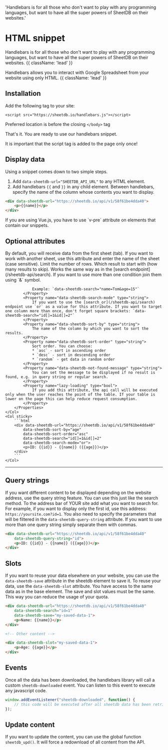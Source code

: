   'Handlebars is for all those who don\'t want to play with any programming languages, but want to have all the super powers of SheetDB on their websites.'

# HTML snippet

Handlebars is for all those who don't want to play with any programming languages, but want to have all the super powers of SheetDB on their websites. {{ className: 'lead' }}

Handlebars allows you to interact with Google Spreadsheet from your website using only HTML. {{ className: 'lead' }}

## Installation

Add the following tag to your site:

`<script src="https://sheetdb.io/handlebars.js"></script>`

Preferred location is before the closing `</body>` tag

That's it. You are ready to use our handlebars snippet.

<Note>
    It is important that the script tag is added to the page only once!
</Note>

## Display data

Using a snippet comes down to two simple steps.

1. Add `data-sheetdb-url="SHEETDB_API_URL"` to any HTML element.
2. Add handlebars `{{` and `}}` in any child element. Between handlebars, specify the name of the column whose contents you want to display.

```html {{ title: 'Simple use of snippet in HTML' }}
<div data-sheetdb-url="https://sheetdb.io/api/v1/58f61be4dda40">
    <p>{{name}}</p>
</div>
```

<Note>
     If you are using Vue.js, you have to use `v-pre` attribute on elements that contain our snippets.
</Note>

## Optional attributes

<Row>
    <Col>
        <Properties>
            <Property name="data-sheetdb-sheet" type="string">
                By default, you will receive data from the first sheet (tab). If you want to work with another sheet, use this attribute and enter the name of the sheet (case sensitive).
            </Property>
            <Property name="data-sheetdb-limit" type="integer">
                Limit the number of rows.
            </Property>
            <Property name="data-sheetdb-offset" type="integer">
                Which result to start with (how many results to skip).
            </Property>
            <Property name="data-sheetdb-search" type="string">
                Works the same way as in the [search endpoint](/sheetdb-api/search). If you want to use more than one condition join them using `&` symbol.
                
                Example: `data-sheetdb-search="name=Tom&age=15"`
            </Property>
            <Property name="data-sheetdb-search-mode" type="string">
                If you want to use the [search_or](/sheetdb-api/search) endpoint use `or` as a value for this attribute. If you want to target one column more than once, don't forget square brackets: `data-sheetdb-search="id[]=1&id[]=2"`
            </Property>
            <Property name="data-sheetdb-sort-by" type="string">
                The name of the column by which you want to sort the results.
            </Property>
            <Property name="data-sheetdb-sort-order" type="string">
                Sort order. You can choose:
                * `asc` - sort in ascending order
                * `desc` - sort in descending order
                * `random` - get data in random order
            </Property>
            <Property name="data-sheetdb-not-found-message" type="string">
                You can set the message to be displayed if no result is found, e.g. in query string or regular search.
            </Property>
            <Property name="lazy-loading" type="bool">
                If you add this attribute, the api call will be executed only when the user reaches the point of the table. If your table is lower on the page this can help reduce request consumption.
            </Property>
        </Properties>
    </Col>
    <Col sticky>
        ```html
        <div data-sheetdb-url="https://sheetdb.io/api/v1/58f61be4dda40"
            data-sheetdb-sort-by="age"
            data-sheetdb-sort-order="asc"
            data-sheetdb-search="id[]=1&id[]=2"
            data-sheetdb-search-mode="or">
            <p>ID: {{id}} - {{name}} ({{age}})</p>
        </div>
        ```
    </Col>
</Row>

---

## Query strings

If you want different content to be displayed depending on the website address, use the query string feature. You can use this just like the search method. To the address bar of YOUR site add what you want to search for. For example, if you want to display only the first id, use this address: `https://yoursite.com?id=1`. You also need to specify the parameters that will be filtered in the `data-sheetdb-query-string` attribute. If you want to use more than one query string simply separate them with commas.

```html {{ title: "Query string example" }}
<div data-sheetdb-url="https://sheetdb.io/api/v1/58f61be4dda40"
    data-sheetdb-query-string="id">
    <p>ID: {{id}} - {{name}} ({{age}})</p>
</div>
```

## Slots

If you want to reuse your data elsewhere on your website, you can use the `data-sheetdb-save` attribute in the sheetdb element to save it. To reuse your data, use the `data-sheetdb-slot` attribute. You have access to the same data as in the base element. The save and slot values must be the same. This way you can reduce the usage of your quota.

```html {{ title: "Slot example (this code uses 1 request)" }}
<div data-sheetdb-url="https://sheetdb.io/api/v1/58f61be4dda40"
    data-sheetdb-search="id=1"
    data-sheetdb-save="my-saved-data-1">
    <p>Name: {{name}}</p>
</div>

<!-- Other content -->

<div data-sheetdb-slot="my-saved-data-1">
    <p>Age: {{age}}</p>
</div>
```

## Events

Once all the data has been downloaded, the handlebars library will call a custom `sheetdb-downloaded` event. You can listen to this event to execute any javascript code.

```js
window.addEventListener("sheetdb-downloaded", function() {
    // this code will be executed after all sheetdb data has been retrieved
});
```

## Update content

If you want to update the content, you can use the global function `sheetdb_upd()`. It will force a redownload of all content from the API.
